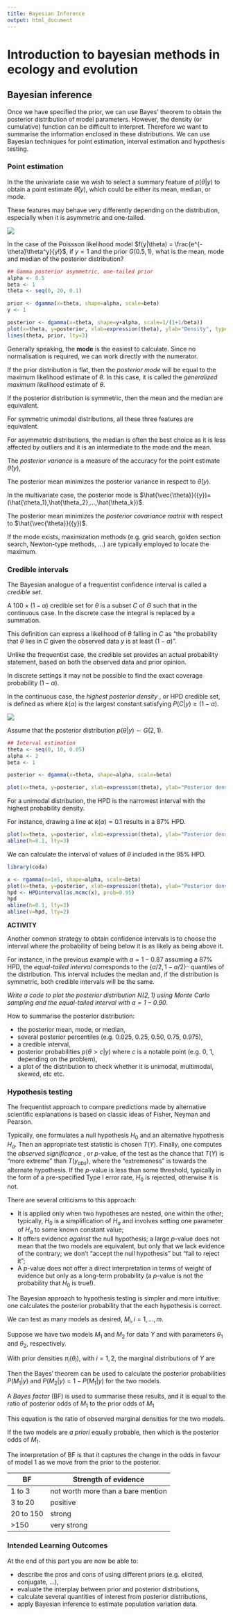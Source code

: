 ```yaml
---
title: Bayesian Inference
output: html_document
---
```



# Introduction to bayesian methods in ecology and evolution

## Bayesian inference

Once we have specified the prior, we can use Bayes' theorem to obtain the posterior
distribution of model parameters.
However, the density (or cumulative) function can be difficult to interpret.
Therefore we want to summarise the information enclosed in these distributions.
We can use Bayesian techniques for point estimation, interval estimation and hypothesis testing.

### Point estimation

In the the univariate case we wish to select a summary feature of $p(\theta|{y})$ to obtain a point estimate 
$\hat{\theta}({y})$, which could be either its mean, median, or mode.

These features may behave very differently depending on the distribution, especially
when it is asymmetric and one-tailed.

<!-- <img src="Images/Elephants.jpeg" width="400" height="400" /> -->
![](Images/Elephants.jpeg){width=400,height=400}

In the case of the Poissson likelihood model $f(y|\theta) = \frac{e^{-\theta}\theta^y}{y!}$, if $y=1$ and the prior $G(0.5,1)$, what is the mean, mode and median of the posterior distribution?

```r
## Gamma posterior asymmetric, one-tailed prior
alpha <- 0.5
beta <- 1
theta <- seq(0, 20, 0.1) 

prior <- dgamma(x=theta, shape=alpha, scale=beta)
y <- 1

posterior <- dgamma(x=theta, shape=y+alpha, scale=1/(1+1/beta))
plot(x=theta, y=posterior, xlab=expression(theta), ylab="Density", type="l")
lines(theta, prior, lty=3)
```

Generally speaking, the __mode__ is the easiest to calculate.
Since no normalisation is required, we can work directly with the numerator.

If the prior distribution is flat, then the _posterior mode_ will be equal to the maximum likelihood estimate of $\theta$.
In this case, it is called the _generalized maximum likelihood_ estimate of $\theta$.

If the posterior distribution is symmetric, then the mean and the median are equivalent.

For symmetric unimodal distributions, all these three features are equivalent.

For asymmetric distributions, the median is often the best choice as it is less affected by outliers and it is an intermediate to the mode and the mean.

The _posterior variance_ is a measure of the accuracy for the point estimate $\hat{\theta}({y})$,
\begin{equation}
    \mathrm{Var}_{\theta|{y}}(\theta) = \mathrm{E}_{\theta|{y}}[\theta-\mathrm{E}_{\theta({y})}]^2 
\end{equation}

The posterior mean minimizes the posterior variance in respect to $\hat{\theta}({y})$.

In the multivariate case, the posterior mode is
$\hat{\vec{\theta}}({y})=(\hat{\theta_1},\hat{\theta_2},...,\hat{\theta_k})$.

The posterior mean minimizes the _posterior covariance matrix_ with respect to $\hat{\vec{\theta}}({y})$.

If the mode exists, maximization methods (e.g. grid search, golden section search,
Newton-type methods, ...) are typically employed to locate the maximum.

### Credible intervals

The Bayesian analogue of a frequentist confidence interval is called a _credible set_.

A $100 \times (1-\alpha)$ credible set for ${\theta}$ is a subset $C$ of
${\Theta}$ such that
\begin{equation}
    1-\alpha \leq P(C|{y}) = \int_C p({\theta}|{y})d{\theta}
\end{equation}
in the continuous case.
In the discrete case the integral is replaced by a summation.

This definition can express a likelihood of $\theta$ falling in $C$ as "the probability that $\theta$ lies in $C$ given the observed data $y$ is at least $(1-\alpha)$".

Unlike the frequentist case, the credible set provides an actual probability statement, based on both the observed data and prior opinion.

In discrete settings it may not be possible to find the exact coverage probability $(1-\alpha)$.

In the continuous case, the _highest posterior density_ , or HPD credible set, is defined as
\begin{equation}
    C = \{ \theta \in \Theta : p(\theta|y) \geq k(\alpha) \}
\end{equation}
where $k(\alpha)$ is the largest constant satisfying $P(C|y)\geq(1-\alpha)$.

<!-- <img src="Images/Elephants.jpeg" width="400" height="400" /> -->
![](Images/Elephants.jpeg){width=400,height=400}

Assume that the posterior distribution $p(\theta|{y}) \sim G(2,1)$.

```r
## Interval estimation
theta <- seq(0, 10, 0.05)
alpha <- 2
beta <- 1

posterior <- dgamma(x=theta, shape=alpha, scale=beta)

plot(x=theta, y=posterior, xlab=expression(theta), ylab="Posterior density", type="l")
```

For a unimodal distribution, the HPD is the narrowest interval with the highest probability density.

For instance, drawing a line at $k(\alpha)=0.1$ results in a $87\%$ HPD.

```r
plot(x=theta, y=posterior, xlab=expression(theta), ylab="Posterior density", type="l")
abline(h=0.1, lty=3)
```

 We can calculate the interval of values of $\theta$ included in the $95\%$ HPD.

```r
library(coda)

x <- rgamma(n=1e5, shape=alpha, scale=beta)
plot(x=theta, y=posterior, xlab=expression(theta), ylab="Posterior density", type="l")
hpd <- HPDinterval(as.mcmc(x), prob=0.95)
hpd
abline(h=0.1, lty=3)
abline(v=hpd, lty=2)
```

__ACTIVITY__

Another common strategy to obtain confidence intervals is to choose the interval where the probability of being below it is as likely as being above it.

For instance, in the previous example with $a=1-0.87$ assuming a $87\%$ HPD, the _equal-tailed interval_ corresponds to the $\{a/2,1-a/2\}$- quantiles of the distribution.
This interval includes the median and, if the distribution is symmetric, both credible intervals will be the same.

_Write a code to plot the posterior distribution $N(2,1)$ using Monte Carlo sampling and the equal-tailed interval with $a=1-0.90$._

How to summarise the posterior distribution:

* the posterior mean, mode, or median,
* several posterior percentiles (e.g. 0.025, 0.25, 0.50, 0.75, 0.975),
* a credible interval,
* posterior probabilities $p(\theta>c|y)$ where $c$ is a notable point (e.g. 0, 1, depending on the problem),
* a plot of the distribution to check whether it is unimodal, multimodal, skewed, etc etc.

### Hypothesis testing

The frequentist approach to compare predictions made by alternative scientific explanations is based on classic ideas of Fisher, Neyman and Pearson.

Typically, one formulates a null hypothesis $H_0$ and an alternative hypothesis $H_a$.
Then an appropriate test statistic is chosen $T({Y})$.
Finally, one computes the _observed significance_ , or _p_-value, of the test as the chance that $T({Y})$ is "more extreme" than $T(y_{obs})$, where the "extremeness" is towards the alternate hypothesis.
If the _p_-value is less than some threshold, typically in the form of a pre-specified Type I error rate, $H_0$ is rejected, otherwise it is not.

There are several criticisms to this approach:

* It is applied only when two hypotheses are nested, one within the other; typically, $H_0$ is a simplification of $H_a$ and involves setting one parameter of $H_a$ to some known constant value;
* It offers evidence _against_ the null hypothesis; a large _p_-value does not mean that the two models are equivalent, but only that we lack evidence of the contrary; we don't "accept the null hypothesis" but "fail to reject it";
* A _p_-value does not offer a direct interpretation in terms of weight of evidence but only as a long-term probability (a _p_-value is not the probability that $H_0$ is true!).

The Bayesian approach to hypothesis testing is simpler and more intuitive: one calculates the posterior probability that the each hypothesis is correct.

We can test as many models as desired, $M_i, i=1,...,m$.

Suppose we have two models $M_1$ and $M_2$ for data $Y$ and with parameters ${\theta}_1$ and ${\theta}_2$, respectively.

With prior densities $\pi_i({\theta}_i)$, with $i=1,2$, the marginal distributions of $Y$ are
\begin{equation}
    P(y|M_i) = \int f(y|\theta_i,M_i) \pi_i(\theta_i) d\theta_i
\end{equation}

Then the Bayes' theorem can be used to calculate the posterior probabilities $P(M_1|y)$ and $P(M_2|y)=1-P(M_1|y)$ for the two models.

A _Bayes factor_ (BF) is used to summarise these results, and it is equal to the ratio of
posterior odds of $M_1$ to the prior odds of $M_1$
\begin{equation}
    BF = \frac{P(M_1|y)/P(M_2|y)}{P(M_1)/P(M_2)}=\frac{p(y|M_1)}{p(y|M_2)}
\end{equation}

This equation is the ratio of observed marginal densities for the two models.

If the two models are _a priori_ equally probable, then
\begin{equation}
    BF = P(M_1|y) / P(M_2|y)
\end{equation}
which is the posterior odds of $M_1$.

The interpretation of BF is that it captures the change in the odds in favour of model 1 as we move from the prior to the posterior.

| BF | Strength of evidence|
| --- | -------- |
| 1 to 3 | not worth more than a bare mention|
| 3 to 20 | positive|
| 20 to 150 | strong|
| >150 | very strong|

### Intended Learning Outcomes

At the end of this part you are now be able to:

* describe the pros and cons of using different priors (e.g. elicited, conjugate, ...),
* evaluate the interplay between prior and posterior distributions,
* calculate several quantities of interest from posterior distributions,
* apply Bayesian inference to estimate population variation data.

